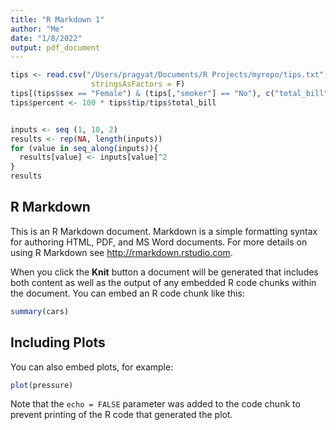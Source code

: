 ```yaml
---
title: "R Markdown 1"
author: "Me"
date: "1/8/2022"
output: pdf_document
---
```


```r

tips <- read.csv("/Users/pragyat/Documents/R Projects/myrepo/tips.txt", header = TRUE,
                  stringsAsFactors = F)
tips[(tips$sex == "Female") & (tips[,"smoker"] == "No"), c("total_bill", "tip")]
tips$percent <- 100 * tips$tip/tips$total_bill


inputs <- seq (1, 10, 2)
results <- rep(NA, length(inputs))
for (value in seq_along(inputs)){
  results[value] <- inputs[value]^2
}
results

```

## R Markdown

This is an R Markdown document. Markdown is a simple formatting syntax for authoring HTML, PDF, and MS Word documents. For more details on using R Markdown see <http://rmarkdown.rstudio.com>.

When you click the **Knit** button a document will be generated that includes both content as well as the output of any embedded R code chunks within the document. You can embed an R code chunk like this:

```r
summary(cars)
```

## Including Plots

You can also embed plots, for example:

```r
plot(pressure)
```

Note that the `echo = FALSE` parameter was added to the code chunk to prevent printing of the R code that generated the plot.
